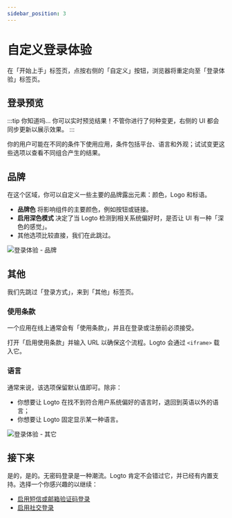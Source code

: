 ```yaml
---
sidebar_position: 3
---
```



# 自定义登录体验

在「开始上手」标签页，点按右侧的「自定义」按钮，浏览器将重定向至「登录体验」标签页。

## 登录预览

:::tip 你知道吗…
你可以实时预览结果！不管你进行了何种变更，右侧的 UI 都会同步更新以展示效果。
:::

你的用户可能在不同的条件下使用应用，条件包括平台、语言和外观；试试变更这些选项以查看不同组合产生的结果。

## 品牌

在这个区域，你可以自定义一些主要的品牌露出元素：颜色，Logo 和标语。

- **品牌色** 将影响组件的主要颜色，例如按钮或链接。
- **启用深色模式** 决定了当 Logto 检测到相关系统偏好时，是否让 UI 有一种「深色的感觉」。
- 其他选项比较直接，我们在此跳过。

<DarkModeNote />

![登录体验 - 品牌](./assets/sie-branding.png)

## 其他

我们先跳过「登录方式」，来到「其他」标签页。

### 使用条款

一个应用在线上通常会有「使用条款」，并且在登录或注册前必须接受。

打开「启用使用条款」并输入 URL 以确保这个流程。Logto 会通过 `<iframe>` 载入它。

### 语言

通常来说，该选项保留默认值即可。除非：

- 你想要让 Logto 在找不到符合用户系统偏好的语言时，退回到英语以外的语言；
- 你想要让 Logto 固定显示某一种语言。

![登录体验 - 其它](./assets/sie-others.png)

## 接下来

是的，是的。无密码登录是一种潮流。Logto 肯定不会错过它，并已经有内置支持。选择一个你感兴趣的以继续：

- [启用短信或邮箱验证码登录](./enable-passcode-sign-in.mdx)
- [启用社交登录](./enable-social-sign-in.mdx)
